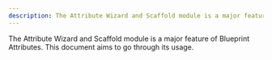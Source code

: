 ```yaml
---
description: The Attribute Wizard and Scaffold module is a major feature of Blueprint Attributes. This document aims to go through its usage.
---
```


The Attribute Wizard and Scaffold module is a major feature of Blueprint Attributes. This document aims to go through its usage.
